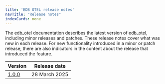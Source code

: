 ```yaml
---
title: 'EDB OTEL release notes'
navTitle: "Release notes"
indexCards: none
---
```


The edb_otel documentation describes the latest version of edb_otel, including minor releases and patches. These release notes cover what was new in each release. For new functionality introduced in a minor or patch release, there are also indicators in the content about the release that introduced the feature.

|             Version              | Release date |
| -------------------------------- | ------------ |
| [1.0.0](edb_otel_1.0.0_rel_notes) | 28 March 2025  |

